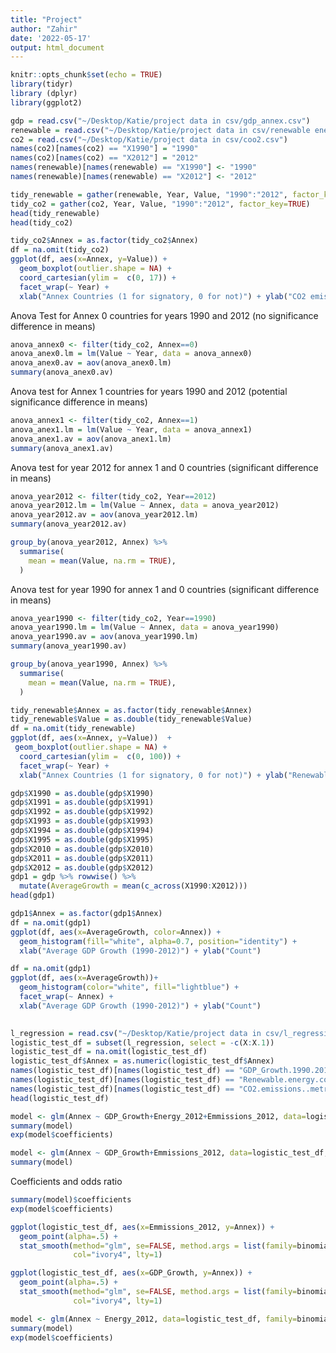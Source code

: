 ```yaml
---
title: "Project"
author: "Zahir"
date: '2022-05-17'
output: html_document
---
```


```r
knitr::opts_chunk$set(echo = TRUE)
library(tidyr)
library (dplyr)
library(ggplot2)
```

```r
gdp = read.csv("~/Desktop/Katie/project data in csv/gdp_annex.csv")
renewable = read.csv("~/Desktop/Katie/project data in csv/renewable energy_annex.csv")
co2 = read.csv("~/Desktop/Katie/project data in csv/coo2.csv")
names(co2)[names(co2) == "X1990"] = "1990"
names(co2)[names(co2) == "X2012"] = "2012"
names(renewable)[names(renewable) == "X1990"] <- "1990"
names(renewable)[names(renewable) == "X2012"] <- "2012"

```

```r
tidy_renewable = gather(renewable, Year, Value, "1990":"2012", factor_key=TRUE)
tidy_co2 = gather(co2, Year, Value, "1990":"2012", factor_key=TRUE)
head(tidy_renewable)
head(tidy_co2)
```


```r
tidy_co2$Annex = as.factor(tidy_co2$Annex)
df = na.omit(tidy_co2)
ggplot(df, aes(x=Annex, y=Value)) + 
  geom_boxplot(outlier.shape = NA) + 
  coord_cartesian(ylim =  c(0, 17)) +
  facet_wrap(~ Year) +
  xlab("Annex Countries (1 for signatory, 0 for not)") + ylab("CO2 emissions (metric tons per capita)")
```

Anova Test for Annex 0 countries for years 1990 and 2012 (no significance difference in means)
```r
anova_annex0 <- filter(tidy_co2, Annex==0)
anova_anex0.lm = lm(Value ~ Year, data = anova_annex0)
anova_anex0.av = aov(anova_anex0.lm)
summary(anova_anex0.av)
```
Anova test for Annex 1 countries for years 1990 and 2012 (potential significance difference in means)
```r
anova_annex1 <- filter(tidy_co2, Annex==1)
anova_anex1.lm = lm(Value ~ Year, data = anova_annex1)
anova_anex1.av = aov(anova_anex1.lm)
summary(anova_anex1.av)
```

Anova test for year 2012 for annex 1 and 0 countries (significant difference in means)
```r
anova_year2012 <- filter(tidy_co2, Year==2012)
anova_year2012.lm = lm(Value ~ Annex, data = anova_year2012)
anova_year2012.av = aov(anova_year2012.lm)
summary(anova_year2012.av)

group_by(anova_year2012, Annex) %>%
  summarise(
    mean = mean(Value, na.rm = TRUE),
  )
```
Anova test for year 1990 for annex 1 and 0 countries (significant difference in means)
```r
anova_year1990 <- filter(tidy_co2, Year==1990)
anova_year1990.lm = lm(Value ~ Annex, data = anova_year1990)
anova_year1990.av = aov(anova_year1990.lm)
summary(anova_year1990.av)

group_by(anova_year1990, Annex) %>%
  summarise(
    mean = mean(Value, na.rm = TRUE),
  )
```

```r
tidy_renewable$Annex = as.factor(tidy_renewable$Annex)
tidy_renewable$Value = as.double(tidy_renewable$Value) 
df = na.omit(tidy_renewable)
ggplot(df, aes(x=Annex, y=Value))  +
 geom_boxplot(outlier.shape = NA) + 
  coord_cartesian(ylim =  c(0, 100)) +
  facet_wrap(~ Year) +
  xlab("Annex Countries (1 for signatory, 0 for not)") + ylab("Renewable energy consumption (% of total) ")
```

```r
gdp$X1990 = as.double(gdp$X1990) 
gdp$X1991 = as.double(gdp$X1991) 
gdp$X1992 = as.double(gdp$X1992) 
gdp$X1993 = as.double(gdp$X1993) 
gdp$X1994 = as.double(gdp$X1994) 
gdp$X1995 = as.double(gdp$X1995) 
gdp$X2010 = as.double(gdp$X2010) 
gdp$X2011 = as.double(gdp$X2011) 
gdp$X2012 = as.double(gdp$X2012) 
gdp1 = gdp %>% rowwise() %>%
  mutate(AverageGrowth = mean(c_across(X1990:X2012)))
head(gdp1)
```
```r
gdp1$Annex = as.factor(gdp1$Annex)
df = na.omit(gdp1)
ggplot(df, aes(x=AverageGrowth, color=Annex)) +
  geom_histogram(fill="white", alpha=0.7, position="identity") +
  xlab("Average GDP Growth (1990-2012)") + ylab("Count")

```
```r
df = na.omit(gdp1)
ggplot(df, aes(x=AverageGrowth))+
  geom_histogram(color="white", fill="lightblue") +
  facet_wrap(~ Annex) +
  xlab("Average GDP Growth (1990-2012)") + ylab("Count")
  
```
```r
l_regression = read.csv("~/Desktop/Katie/project data in csv/l_regression.csv")
logistic_test_df = subset(l_regression, select = -c(X:X.1)) 
logistic_test_df = na.omit(logistic_test_df)
logistic_test_df$Annex = as.numeric(logistic_test_df$Annex)
names(logistic_test_df)[names(logistic_test_df) == "GDP_Growth.1990.2012."] <- "GDP_Growth"
names(logistic_test_df)[names(logistic_test_df) == "Renewable.energy.consumption......2012."] <- "Energy_2012"
names(logistic_test_df)[names(logistic_test_df) == "CO2.emissions..metric.tonnes.per.capita...2012."] <- "Emmissions_2012"
head(logistic_test_df)
```
```r
model <- glm(Annex ~ GDP_Growth+Energy_2012+Emmissions_2012, data=logistic_test_df, family=binomial)
summary(model)
exp(model$coefficients)
```
```r
model <- glm(Annex ~ GDP_Growth+Emmissions_2012, data=logistic_test_df, family=binomial)
summary(model)
```
Coefficients and odds ratio
```r
summary(model)$coefficients
exp(model$coefficients)
```

```r
ggplot(logistic_test_df, aes(x=Emmissions_2012, y=Annex)) + 
  geom_point(alpha=.5) +
  stat_smooth(method="glm", se=FALSE, method.args = list(family=binomial),
              col="ivory4", lty=1)
```
```r
ggplot(logistic_test_df, aes(x=GDP_Growth, y=Annex)) + 
  geom_point(alpha=.5) +
  stat_smooth(method="glm", se=FALSE, method.args = list(family=binomial),
              col="ivory4", lty=1)
```

```r
model <- glm(Annex ~ Energy_2012, data=logistic_test_df, family=binomial)
summary(model)
exp(model$coefficients)
  
```

